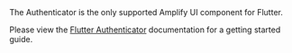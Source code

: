 
<Alert variation="info" marginBottom="1rem">
  <Text>The Authenticator is the only supported Amplify UI component for Flutter.</Text>
</Alert>

Please view the [Flutter Authenticator](/flutter/connected-components/authenticator#quick-start) documentation for a getting started guide.
